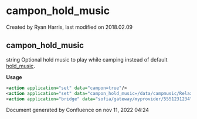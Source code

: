 
# campon_hold_music 

 Created by  Ryan Harris, last modified on 2018.02.09

## campon_hold_music

string Optional hold music to play while camping instead of default [hold\_music](../FreeSWITCH-Explained/Dialplan/Variables-Master-List_16352570.mdx#hold_music).

**Usage**

```xml
<action application="set" data="campon=true"/>
<action application="set" data="campon_hold_music=/data/campmusic/RelaxingCampSounds.wav"/>
<action application="bridge" data="sofia/gateway/myprovider/5551231234"/>
```

Document generated by Confluence on nov 11, 2022 04:24
